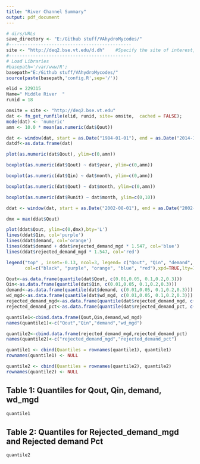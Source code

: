 ```yaml
---
title: "River Channel Summary"
output: pdf_document
---
```



```r
# dirs/URLs
save_directory <- "E:/Github stuff/VAhydroMycodes/"
#----------------------------------------------
site <- "http://deq2.bse.vt.edu/d.dh"    #Specify the site of interest, either d.bet OR d.dh
#----------------------------------------------
# Load Libraries
#basepath='/var/www/R';
basepath="E:/Github stuff/VAhydroMycodes/"
source(paste(basepath,'config.R',sep='/'))

```


```r
elid = 229315                                             
Name=" Middle River  "
runid = 18
```

```r
omsite = site <- "http://deq2.bse.vt.edu"
dat <- fn_get_runfile(elid, runid, site= omsite,  cached = FALSE);
mode(dat) <- 'numeric'
amn <- 10.0 * mean(as.numeric(dat$Qout))


```

```r
dat <- window(dat, start = as.Date("1984-01-01"), end = as.Date("2014-12-31"));
datdf<-as.data.frame(dat)

```

```r
plot(as.numeric(dat$Qout), ylim=c(0,amn))
```

```r
boxplot(as.numeric(dat$Qout) ~ dat$year, ylim=c(0,amn))
```

```r
boxplot(as.numeric(dat$Qin) ~ dat$month, ylim=c(0,amn))
```

```r
boxplot(as.numeric(dat$Qout) ~ dat$month, ylim=c(0,amn))
```

```r
boxplot(as.numeric(dat$Runit) ~ dat$month, ylim=c(0,10))
```





```r
ddat <- window(dat, start = as.Date("2002-08-01"), end = as.Date("2002-08-30"));

dmx = max(ddat$Qout)
```

```r
plot(ddat$Qout, ylim=c(0,dmx),bty='L')
lines(ddat$Qin, col='purple')
lines(ddat$demand, col='orange')
lines(ddat$demand + ddat$rejected_demand_mgd * 1.547, col='blue')
lines(ddat$rejected_demand_mgd * 1.547, col='red')

legend("top" , inset=-0.13, ncol=3, legend= c("Qout", "Qin", "demand", "Initial Demand", "rejected_demand_mgd"),
       col=c("black", "purple", "orange", "blue", "red"),xpd=TRUE,lty=1:2, cex=0.65)
```

```r
Qout<-as.data.frame(quantile(dat$Qout, c(0.01,0.05, 0.1,0.2,0.3)))
Qin<-as.data.frame(quantile(dat$Qin, c(0.01,0.05, 0.1,0.2,0.3)))
demand<-as.data.frame(quantile(dat$demand, c(0.01,0.05, 0.1,0.2,0.3)))
wd_mgd<-as.data.frame(quantile(dat$wd_mgd, c(0.01,0.05, 0.1,0.2,0.3)))
rejected_demand_mgd<-as.data.frame(quantile(dat$rejected_demand_mgd, c(0.9,0.95, 0.97,0.98,0.99, 1.0)))
rejected_demand_pct<-as.data.frame(quantile(dat$rejected_demand_pct, c(0.9,0.95, 0.97,0.98,0.99, 1.0)))

quantile1<-cbind.data.frame(Qout,Qin,demand,wd_mgd)
names(quantile1)<-c("Qout","Qin","demand","wd_mgd")

quantile2<-cbind.data.frame(rejected_demand_mgd,rejected_demand_pct)
names(quantile2)<-c("rejected_demand_mgd","rejected_demand_pct")

quantile1 <- cbind(Quantiles = rownames(quantile1), quantile1)
rownames(quantile1) <- NULL

quantile2 <- cbind(Quantiles = rownames(quantile2), quantile2)
rownames(quantile2) <- NULL
```
## Table 1: Quantiles for Qout, Qin, demand, wd_mgd
```r
quantile1
``` 
## Table 2: Quantiles for Rejected_demand_mgd and Rejected demand Pct
```r
quantile2
```
```r

```

